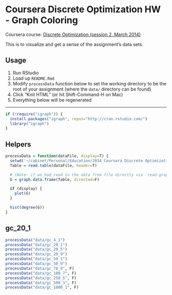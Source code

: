Coursera Discrete Optimization HW - Graph Coloring
==================================================

Coursera course: [Discrete Optimization (session 2, March 2014)](https://class.coursera.org/optimization-002)

This is to visualize and get a sense of the assignment's data sets.

Usage
-----

1. Run RStudio
1. Load up `README.Rmd`
1. Modify `processData` function below to set the working directory to be the root of your assignment (where the `data/` directory can be found)
1. Click "Knit HTML" (or hit Shift-Command-H on Mac)
1. Everything below will be regenerated

---

```r
if (!require("igraph")) {
  install.packages("igraph", repos="http://cran.rstudio.com/") 
  library("igraph")
}
```


Helpers
-------

```r

processData = function(dataFile, display=T) {
  setwd('~/cabinet/Personal/Education/2014 Coursera Discrete Optimization/hw/src/coloring')
  Table = read.table(dataFile, header=T)

  # (Note: if we had read in the data from file directly via `read.graph`, not only would we not have been able to skip the header line but igraph would have changed the node indexes to 1-based indexing by adding 1 to every ID.)
  G = graph.data.frame(Table, directed=F)

  if (display) {
    plot(G)
  }

  hist(degree(G))
}
```


gc_20_1
-------

```r
processData("data/gc_4_1")
processData("data/gc_20_1")
processData("data/gc_20_5")
processData("data/gc_20_9")
processData("data/gc_50_1")
processData("data/gc_50_9")
processData("data/gc_70_9", F)
processData("data/gc_100_7", F)
processData("data/gc_250_5", F)
processData("data/gc_500_3", F)
processData("data/gc_1000_1", F)

```

